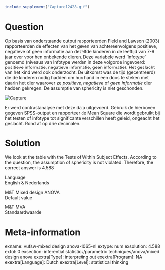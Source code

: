 ```r
include_supplement("Capture12428.gif")
```

Question
========
Op basis van onderstaande output rapporteerden Field and Lawson (2003)
rapporteerden de effecten van het geven van achtereenvolgens positieve,
negatieve of geen informatie aan dezelfde kinderen in de leeftijd van
7-9 jaar over voor hen onbekende dieren. Deze variabele werd 'Infotype'
genoemd (niveaus van Infotype werden in deze volgorde ingevoerd:
positieve informatie, negatieve informatie, geen informatie). Het
geslacht van het kind werd ook onderzocht. De uitkomst was de tijd
(gecentreerd) die de kinderen nodig hadden om hun hand in een doos te
steken met daarin het dier waarover ze *positieve*, *negatieve* of *geen
informatie* dier hadden gekregen. De assumptie van sphericity is niet
geschonden.  
  
<img src="Capture12428.gif" class="fr-fic fr-dii tvcss_2"
alt="Capture" />  
  
Er werd contrastanalyse met deze data uitgevoerd. Gebruik de hierboven
gegeven SPSS-output en rapporteer de Mean Square die wordt gebruikt bij
het testen of infotype tot significante verschillen heeft geleid,
ongeacht het geslacht. Rond af op drie decimalen.


Solution
========





We look at the table with the Tests of Within Subject Effects. According
to the question, the assumption of sphericity is not violated.
Therefore, the correct answer is 4.588





Language  
English & Nederlands

M&T Mixed design ANOVA  
Default value

M&T MVA  
Standaardwaarde

Meta-information
================
exname: vufsw-mixed design anova-1065-nl
extype: num
exsolution: 4.588
extol: 0
exsection: inferential statistics/parametric techniques/anova/mixed design anova
exextra[Type]: interpreting out
exextra[Program]: NA
exextra[Language]: Dutch
exextra[Level]: statistical thinking

